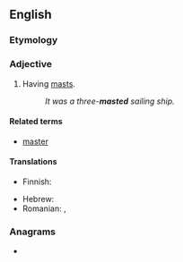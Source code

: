 ==English==

===Etymology===
{{suffix|en|mast|ed}}

===Adjective===
{{en-adj|-}}

# Having [[mast]]s.
#: ''It was a three-'''masted''' sailing ship.''

====Related terms====
* [[master#Etymology 2|master]]

====Translations====
{{trans-top|having masts}}
* Finnish: {{t|fi|-mastoinen}}
{{trans-mid}}
* Hebrew: {{t+|he|תָּרְנִי|m|tr=torni}}
* Romanian: {{t|ro|arborat}}, {{t|ro|cu catarge}}
{{trans-bottom}}

===Anagrams===
* {{anagrams|en|demast|madest}}